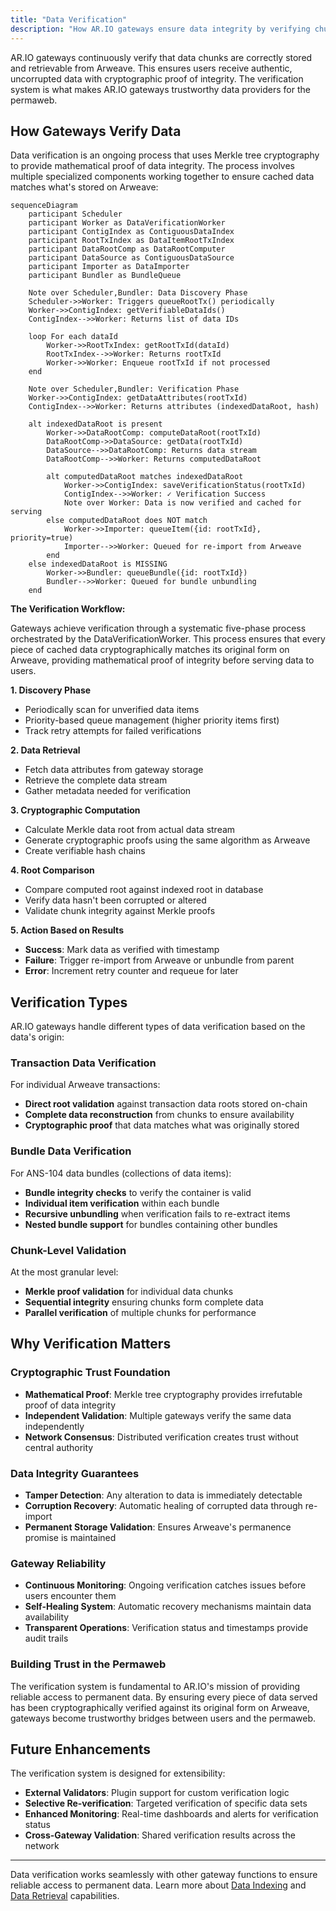 ```yaml
---
title: "Data Verification"
description: "How AR.IO gateways ensure data integrity by verifying chunks are correctly stored and retrievable from Arweave"
---
```


AR.IO gateways continuously verify that data chunks are correctly stored and retrievable from Arweave. This ensures users receive authentic, uncorrupted data with cryptographic proof of integrity. The verification system is what makes AR.IO gateways trustworthy data providers for the permaweb.

## How Gateways Verify Data

Data verification is an ongoing process that uses Merkle tree cryptography to provide mathematical proof of data integrity. The process involves multiple specialized components working together to ensure cached data matches what's stored on Arweave:

```mermaid
sequenceDiagram
    participant Scheduler
    participant Worker as DataVerificationWorker
    participant ContigIndex as ContiguousDataIndex
    participant RootTxIndex as DataItemRootTxIndex
    participant DataRootComp as DataRootComputer
    participant DataSource as ContiguousDataSource
    participant Importer as DataImporter
    participant Bundler as BundleQueue

    Note over Scheduler,Bundler: Data Discovery Phase
    Scheduler->>Worker: Triggers queueRootTx() periodically
    Worker->>ContigIndex: getVerifiableDataIds()
    ContigIndex-->>Worker: Returns list of data IDs
    
    loop For each dataId
        Worker->>RootTxIndex: getRootTxId(dataId)
        RootTxIndex-->>Worker: Returns rootTxId
        Worker->>Worker: Enqueue rootTxId if not processed
    end

    Note over Scheduler,Bundler: Verification Phase
    Worker->>ContigIndex: getDataAttributes(rootTxId)
    ContigIndex-->>Worker: Returns attributes (indexedDataRoot, hash)

    alt indexedDataRoot is present
        Worker->>DataRootComp: computeDataRoot(rootTxId)
        DataRootComp->>DataSource: getData(rootTxId)
        DataSource-->>DataRootComp: Returns data stream
        DataRootComp-->>Worker: Returns computedDataRoot

        alt computedDataRoot matches indexedDataRoot
            Worker->>ContigIndex: saveVerificationStatus(rootTxId)
            ContigIndex-->>Worker: ✓ Verification Success
            Note over Worker: Data is now verified and cached for serving
        else computedDataRoot does NOT match
            Worker->>Importer: queueItem({id: rootTxId}, priority=true)
            Importer-->>Worker: Queued for re-import from Arweave
        end
    else indexedDataRoot is MISSING
        Worker->>Bundler: queueBundle({id: rootTxId})
        Bundler-->>Worker: Queued for bundle unbundling
    end
```

**The Verification Workflow:**

Gateways achieve verification through a systematic five-phase process orchestrated by the DataVerificationWorker. This process ensures that every piece of cached data cryptographically matches its original form on Arweave, providing mathematical proof of integrity before serving data to users.

**1. Discovery Phase**
- Periodically scan for unverified data items
- Priority-based queue management (higher priority items first)
- Track retry attempts for failed verifications

**2. Data Retrieval**
- Fetch data attributes from gateway storage
- Retrieve the complete data stream
- Gather metadata needed for verification

**3. Cryptographic Computation**
- Calculate Merkle data root from actual data stream
- Generate cryptographic proofs using the same algorithm as Arweave
- Create verifiable hash chains

**4. Root Comparison**
- Compare computed root against indexed root in database
- Verify data hasn't been corrupted or altered
- Validate chunk integrity against Merkle proofs

**5. Action Based on Results**
- **Success**: Mark data as verified with timestamp
- **Failure**: Trigger re-import from Arweave or unbundle from parent
- **Error**: Increment retry counter and requeue for later

## Verification Types

AR.IO gateways handle different types of data verification based on the data's origin:

### Transaction Data Verification
For individual Arweave transactions:
- **Direct root validation** against transaction data roots stored on-chain
- **Complete data reconstruction** from chunks to ensure availability
- **Cryptographic proof** that data matches what was originally stored

### Bundle Data Verification
For ANS-104 data bundles (collections of data items):
- **Bundle integrity checks** to verify the container is valid
- **Individual item verification** within each bundle
- **Recursive unbundling** when verification fails to re-extract items
- **Nested bundle support** for bundles containing other bundles

### Chunk-Level Validation
At the most granular level:
- **Merkle proof validation** for individual data chunks
- **Sequential integrity** ensuring chunks form complete data
- **Parallel verification** of multiple chunks for performance



## Why Verification Matters

### Cryptographic Trust Foundation
- **Mathematical Proof**: Merkle tree cryptography provides irrefutable proof of data integrity
- **Independent Validation**: Multiple gateways verify the same data independently
- **Network Consensus**: Distributed verification creates trust without central authority

### Data Integrity Guarantees
- **Tamper Detection**: Any alteration to data is immediately detectable
- **Corruption Recovery**: Automatic healing of corrupted data through re-import
- **Permanent Storage Validation**: Ensures Arweave's permanence promise is maintained

### Gateway Reliability
- **Continuous Monitoring**: Ongoing verification catches issues before users encounter them
- **Self-Healing System**: Automatic recovery mechanisms maintain data availability
- **Transparent Operations**: Verification status and timestamps provide audit trails

### Building Trust in the Permaweb
The verification system is fundamental to AR.IO's mission of providing reliable access to permanent data. By ensuring every piece of data served has been cryptographically verified against its original form on Arweave, gateways become trustworthy bridges between users and the permaweb.

## Future Enhancements

The verification system is designed for extensibility:
- **External Validators**: Plugin support for custom verification logic
- **Selective Re-verification**: Targeted verification of specific data sets
- **Enhanced Monitoring**: Real-time dashboards and alerts for verification status
- **Cross-Gateway Validation**: Shared verification results across the network


---

Data verification works seamlessly with other gateway functions to ensure reliable access to permanent data. Learn more about [Data Indexing](/learn/gateways/data-indexing) and [Data Retrieval](/learn/gateways/data-retrieval) capabilities.
